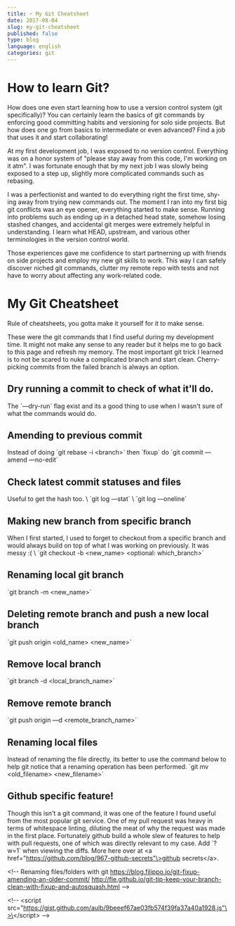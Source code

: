 ```yaml
---
title: ⚡️ My Git Cheatsheet
date: 2017-08-04
slug: my-git-cheatsheet
published: false
type: blog
language: english
categories: git
---
```


# How to learn Git?
How does one even start learning how to use a version control system (git specifically)? You can certainly learn the basics of git commands by enforcing good committing habits and versioning for solo side projects. But how does one go from basics to intermediate or even advanced? Find a job that uses it and start collaborating!

At my first development job, I was exposed to no version control. Everything was on a honor system of "please stay away from this code, I'm working on it atm". I was fortunate enough that by my next job I was slowly being exposed to a step up, slightly more complicated commands such as rebasing. 

I was a perfectionist and wanted to do everything right the first time, shy-ing away from trying new commands out. The moment I ran into my first big git conflicts was an eye opener, everything started to make sense. Running into problems such as ending up in a detached head state, somehow losing stashed changes, and accidental git merges were extremely helpful in understanding. I learn what HEAD, upstream, and various other terminologies in the version control world. 

Those experiences gave me confidence to start partnerning up with friends on side projects and employ my new git skills to work. This way I can safely discover niched git commands, clutter my remote repo with tests and not have to worry about affecting any work-related code.

# My Git Cheatsheet
Rule of cheatsheets, you gotta make it yourself for it to make sense. 

These were the git commands that I find useful during my development time. It might not make any sense to any reader but it helps me to go back to this page and refresh my memory. The most important git trick I learned is to not be scared to nuke a complicated branch and start clean. Cherry-picking commits from the failed branch is always an option.

## Dry running a commit to check of what it'll do.
The \`—dry-run\` flag exist and its a good thing to use when I wasn't sure of what the commands would do.

## Amending to previous commit
Instead of doing \`git rebase -i \<branch\>\` then \`fixup\` do \`git commit —amend —no-edit\`

## Check latest commit statuses and files
Useful to get the hash too. \\
\`git log —stat\` \\
\`git log —oneline\`

## Making new branch from specific branch
When I first started, I used to forget to checkout from a specific branch and would always build on top of what I was working on previously. It was messy :( \\
\`git checkout -b \<new_name\> \<optional: which_branch\>\`

## Renaming local git branch
\`git branch -m \<new_name\>\`

## Deleting remote branch and push a new local branch
\`git push origin \<old_name\> \<new_name\>\`

## Remove local branch
\`git branch -d \<local_branch_name\>\`

## Remove remote branch
\`git push origin —d \<remote_branch_name\>\`

## Renaming local files
Instead of renaming the file directly, its better to use the command below to help git notice that a renaming operation has been performed.
\`git mv \<old_filename\> \<new_filename\>\`

## Github specific feature!
Though this isn't a git command, it was one of the feature I found useful from the most popular git service. One of my pull request was heavy in terms of whitespace linting, diluting the meat of why the request was made in the first place. Fortunately github build a whole slew of features to help with pull requests, one of which was directly relevant to my case. Add \`?w=1\` when viewing the diffs. More here over at \<a href="https://github.com/blog/967-github-secrets"\>github secrets\</a\>.

\<!-- Renaming files/folders with git
https://blog.filippo.io/git-fixup-amending-an-older-commit/
http://fle.github.io/git-tip-keep-your-branch-clean-with-fixup-and-autosquash.html --\>

\<!-- \<script src="https://gist.github.com/aulb/9beeef67ae03fb574f39fa37a40a1928.js"\>\</script\> --\>
